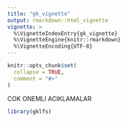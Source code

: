 ```yaml
---
title: "gk_vignette"
output: rmarkdown::html_vignette
vignette: >
  %\VignetteIndexEntry{gk_vignette}
  %\VignetteEngine{knitr::rmarkdown}
  %\VignetteEncoding{UTF-8}
---
```


```r
knitr::opts_chunk$set(
  collapse = TRUE,
  comment = "#>"
)
```

COK ONEMLI ACIKLAMALAR

```r
library(gklfs)
```
